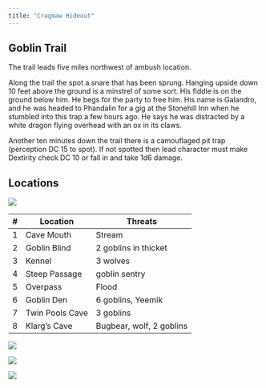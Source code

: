 ```yaml
---
title: "Cragmaw Hideout"
---
```


## Goblin Trail
The trail leads five miles northwest of ambush location.

Along the trail the spot a snare that has been sprung. Hanging upside down 10 feet above the ground is a minstrel of some sort. His fiddle is on the ground below him. He begs for the party to free him. His name is Galandro, and he was headed to Phandalin for a gig at the Stonehill Inn when he stumbled into this trap a few hours ago. He says he was distracted by a white dragon flying overhead with an ox in its claws. 

Another ten minutes down the trail there is a camouflaged pit trap (perception DC 15 to spot). If not spotted then lead character must make Dextirity check DC 10 or fall in and take 1d6 damage.

## Locations

![](Cragmaw_Hideout.webp)

|#|Location|Threats|
|---|---|---|
|1|Cave Mouth|Stream|
|2|Goblin Blind|2 goblins in thicket|
|3|Kennel|3 wolves|
|4|Steep Passage|goblin sentry|
|5|Overpass|Flood|
|6|Goblin Den|6 goblins, Yeemik|
|7|Twin Pools Cave|3 goblins|
|8|Klarg's Cave|Bugbear, wolf, 2 goblins|

:::{layout-ncol=2}
![](bugbear_stat_block.jpeg)

![](Wolf_Statblock.jpeg)

![](goblin-stat-block.jpeg)
:::